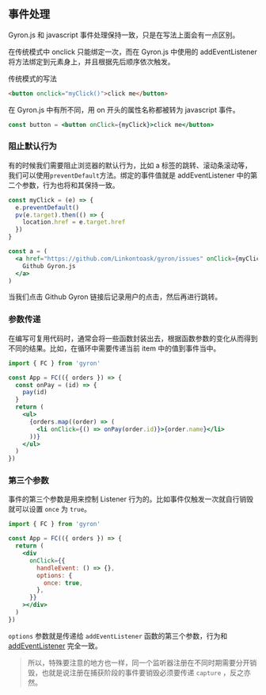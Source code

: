 ## 事件处理

Gyron.js 和 javascript 事件处理保持一致，只是在写法上面会有一点区别。

在传统模式中 onclick 只能绑定一次，而在 Gyron.js 中使用的 addEventListener 将方法绑定到元素身上，并且根据先后顺序依次触发。

传统模式的写法

```html
<button onclick="myClick()">click me</button>
```

在 Gyron.js 中有所不同，用 on 开头的属性名称都被转为 javascript 事件。

```jsx
const button = <button onClick={myClick}>click me</button>
```

### 阻止默认行为

有的时候我们需要阻止浏览器的默认行为，比如 a 标签的跳转、滚动条滚动等，我们可以使用`preventDefault`方法。绑定的事件值就是 addEventListener 中的第二个参数，行为也将和其保持一致。

```jsx line=2
const myClick = (e) => {
  e.preventDefault()
  pv(e.target).then(() => {
    location.href = e.target.href
  })
}

const a = (
  <a href="https://github.com/Linkontoask/gyron/issues" onClick={myClick}>
    Github Gyron.js
  </a>
)
```

当我们点击 Github Gyron 链接后记录用户的点击，然后再进行跳转。

### 参数传递

在编写可复用代码时，通常会将一些函数封装出去，根据函数参数的变化从而得到不同的结果。比如，在循环中需要传递当前 item 中的值到事件当中。

```jsx line=10
import { FC } from 'gyron'

const App = FC(({ orders }) => {
  const onPay = (id) => {
    pay(id)
  }
  return (
    <ul>
      {orders.map((order) => (
        <li onClick={() => onPay(order.id)}>{order.name}</li>
      ))}
    </ul>
  )
})
```

### 第三个参数

事件的第三个参数是用来控制 Listener 行为的。比如事件仅触发一次就自行销毁就可以设置 `once` 为 `true`。

```jsx
import { FC } from 'gyron'

const App = FC(({ orders }) => {
  return (
    <div
      onClick={{
        handleEvent: () => {},
        options: {
          once: true,
        },
      }}
    ></div>
  )
})
```

`options` 参数就是传递给 `addEventListener` 函数的第三个参数，行为和 [addEventListener](https://developer.mozilla.org/zh-CN/docs/Web/API/EventTarget/addEventListener) 完全一致。

> 所以，特殊要注意的地方也一样，同一个监听器注册在不同时期需要分开销毁，也就是说注册在捕获阶段的事件要销毁必须要传递 `capture` ，反之亦然。
